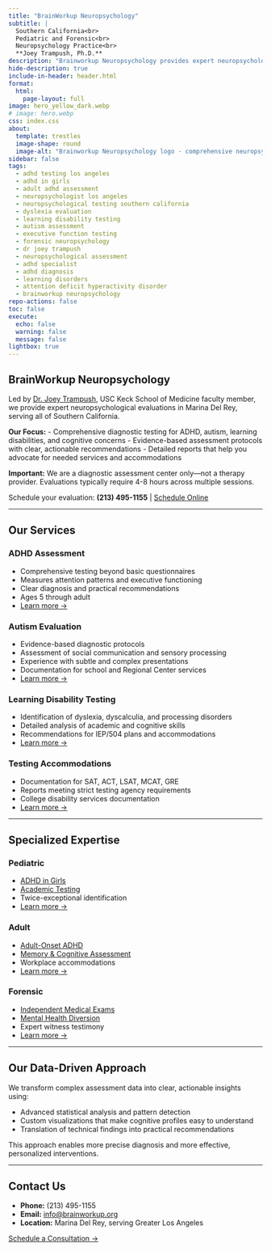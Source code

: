 ```yaml
---
title: "BrainWorkup Neuropsychology"
subtitle: |
  Southern California<br>
  Pediatric and Forensic<br>
  Neuropsychology Practice<br>
  **Joey Trampush, Ph.D.**
description: "Brainworkup Neuropsychology provides expert neuropsychological evaluations for ADHD, dyslexia, learning disorders, autism, executive function, and forensic assessments in Los Angeles and Southern California."
hide-description: true
include-in-header: header.html
format:
  html:
    page-layout: full
image: hero_yellow_dark.webp
# image: hero.webp
css: index.css
about:
  template: trestles
  image-shape: round
  image-alt: "Brainworkup Neuropsychology logo - comprehensive neuropsychological assessments in Southern California."
sidebar: false
tags:
  - adhd testing los angeles
  - adhd in girls
  - adult adhd assessment
  - neuropsychologist los angeles
  - neuropsychological testing southern california
  - dyslexia evaluation
  - learning disability testing
  - autism assessment
  - executive function testing
  - forensic neuropsychology
  - dr joey trampush
  - neuropsychological assessment
  - adhd specialist
  - adhd diagnosis
  - learning disorders
  - attention deficit hyperactivity disorder
  - brainworkup neuropsychology
repo-actions: false
toc: false
execute:
  echo: false
  warning: false
  message: false
lightbox: true
---
```


## BrainWorkup Neuropsychology

Led by [Dr. Joey Trampush](joey-trampush/index.qmd), USC Keck School of Medicine faculty member, we provide expert neuropsychological evaluations in Marina Del Rey, serving all of Southern California.

**Our Focus:**
- Comprehensive diagnostic testing for ADHD, autism, learning disabilities, and cognitive concerns
- Evidence-based assessment protocols with clear, actionable recommendations
- Detailed reports that help you advocate for needed services and accommodations

**Important:** We are a diagnostic assessment center only—not a therapy provider. Evaluations typically require 4-8 hours across multiple sessions.

Schedule your evaluation: **(213) 495-1155** | [Schedule Online](contact/index.qmd#online-inquiry)

---

## Our Services

::: {.grid}
::: {.g-col-12 .g-col-md-6}
### ADHD Assessment
- Comprehensive testing beyond basic questionnaires
- Measures attention patterns and executive functioning
- Clear diagnosis and practical recommendations
- Ages 5 through adult
- [Learn more →](adhd/index.qmd)
:::

::: {.g-col-12 .g-col-md-6}
### Autism Evaluation
- Evidence-based diagnostic protocols
- Assessment of social communication and sensory processing
- Experience with subtle and complex presentations
- Documentation for school and Regional Center services
- [Learn more →](autism/index.qmd)
:::

::: {.g-col-12 .g-col-md-6}
### Learning Disability Testing
- Identification of dyslexia, dyscalculia, and processing disorders
- Detailed analysis of academic and cognitive skills
- Recommendations for IEP/504 plans and accommodations
- [Learn more →](dyslexia/index.qmd)
:::

::: {.g-col-12 .g-col-md-6}
### Testing Accommodations
- Documentation for SAT, ACT, LSAT, MCAT, GRE
- Reports meeting strict testing agency requirements
- College disability services documentation
- [Learn more →](testing-accommodations/index.qmd)
:::
:::

----


## Specialized Expertise

:::: {.grid}
::: {.g-col-12 .g-col-md-4}
### Pediatric
- [ADHD in Girls](adhd-in-girls/index.qmd)
- [Academic Testing](testing-accommodations/index.qmd)
- Twice-exceptional identification
- [Learn more →](pediatric-neuropsychology/index.qmd)
:::

::: {.g-col-12 .g-col-md-4}
### Adult
- [Adult-Onset ADHD](adult-onset-adhd/index.qmd)
- [Memory & Cognitive Assessment](adult-neuropsychology/index.qmd)
- Workplace accommodations
- [Learn more →](adult-neuropsychology/index.qmd)
:::

::: {.g-col-12 .g-col-md-4}
### Forensic
- [Independent Medical Exams](independent-medical-exam/index.qmd)
- [Mental Health Diversion](independent-medical-exam/index.qmd#mental-health-diversion/)
- Expert witness testimony
- [Learn more →](forensic-neuropsychology/index.qmd)
:::
::::

---

## Our Data-Driven Approach

We transform complex assessment data into clear, actionable insights using:

- Advanced statistical analysis and pattern detection
- Custom visualizations that make cognitive profiles easy to understand
- Translation of technical findings into practical recommendations

This approach enables more precise diagnosis and more effective, personalized interventions.

---

## Contact Us

- **Phone:** (213) 495-1155
- **Email:** [info@brainworkup.org](mailto:info@brainworkup.org)
- **Location:** Marina Del Rey, serving Greater Los Angeles

[Schedule a Consultation →](contact/index.qmd#online-inquiry)
